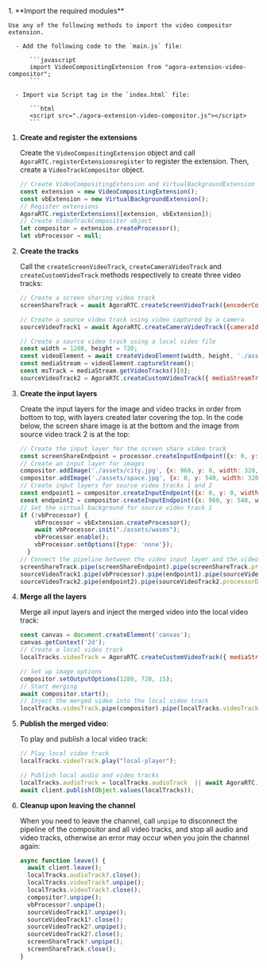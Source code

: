 <PlatformWrapper platform="web">
1.  **Import the required modules**

    Use any of the following methods to import the video compositor extension.

      - Add the following code to the `main.js` file:

          ```javascript
          import VideoCompositingExtension from "agora-extension-video-compositor";
          ```

      - Import via Script tag in the `index.html` file:

          ```html
          <script src="./agora-extension-video-compositor.js"></script>
          ```

1.  **Create and register the extensions**

    Create the `VideoCompositingExtension` object and call `AgoraRTC.registerExtensionsregister` to register the extension. Then, create a `VideoTrackCompositor` object.

    ``` javascript
    // Create VideoCompositingExtension and VirtualBackgroundExtension object
    const extension = new VideoCompositingExtension();
    const vbExtension = new VirtualBackgroundExtension();
    // Register extensions
    AgoraRTC.registerExtensions([extension, vbExtension]);
    // Create VideoTrackCompositor object
    let compositor = extension.createProcessor();
    let vbProcessor = null;
    ```

1.  **Create the tracks**

    Call the `createScreenVideoTrack`, `createCameraVideoTrack` and `createCustomVideoTrack` methods respectively to create three video tracks:

    ``` javascript
    // Create a screen sharing video track
    screenShareTrack = await AgoraRTC.createScreenVideoTrack({encoderConfig: {frameRate: 15}});

    // Create a source video track using video captured by a camera
    sourceVideoTrack1 = await AgoraRTC.createCameraVideoTrack({cameraId: videoSelect.value, encoderConfig: '720p_1'})

    // Create a source video track using a local video file
    const width = 1280, height = 720;
    const videoElement = await createVideoElement(width, height, './assets/loop-video.mp4');
    const mediaStream = videoElement.captureStream();
    const msTrack = mediaStream.getVideoTracks()[0];
    sourceVideoTrack2 = AgoraRTC.createCustomVideoTrack({ mediaStreamTrack: msTrack });
    ```

1.  **Create the input layers**

    Create the input layers for the image and video tracks in order from bottom to top, with layers created later covering the top. In the code below, the screen share image is at the bottom and the image from source video track 2 is at the top:

    ``` javascript
    // Create the input layer for the screen share video track
    const screenShareEndpoint = processor.createInputEndpoint({x: 0, y: 0, width: 1280, height: 720, fit: 'cover'});
    // Create an input layer for images
    compositor.addImage('./assets/city.jpg', {x: 960, y: 0, width: 320, height: 180, fit: 'cover'})
    compositor.addImage('./assets/space.jpg', {x: 0, y: 540, width: 320, height: 180, fit: 'cover'})
    // Create input layers for source video tracks 1 and 2
    const endpoint1 = compositor.createInputEndpoint({x: 0, y: 0, width: 320, height: 180, fit: 'cover'});
    const endpoint2 = compositor.createInputEndpoint({x: 960, y: 540, width: 320, height: 180, fit: 'cover'});
    // Set the virtual background for source video track 1
    if (!vbProcessor) {
        vbProcessor = vbExtension.createProcessor();
        await vbProcessor.init("./assets/wasms");
        vbProcessor.enable();
        vbProcessor.setOptions({type: 'none'});
      }
    // Connect the pipeline between the video input layer and the video track
    screenShareTrack.pipe(screenShareEndpoint).pipe(screenShareTrack.processorDestination);
    sourceVideoTrack1.pipe(vbProcessor).pipe(endpoint1).pipe(sourceVideoTrack1.processorDestination);
    sourceVideoTrack2.pipe(endpoint2).pipe(sourceVideoTrack2.processorDestination);
    ```

1.  **Merge all the layers**

    Merge all input layers and inject the merged video into the local video track:
    
    ``` javascript
    const canvas = document.createElement('canvas');
    canvas.getContext('2d');
    // Create a local video track
    localTracks.videoTrack = AgoraRTC.createCustomVideoTrack({ mediaStreamTrack: canvas.captureStream().getVideoTracks()[0]});

    // Set up image options
    compositor.setOutputOptions(1280, 720, 15);
    // Start merging
    await compositor.start();
    // Inject the merged video into the local video track
    localTracks.videoTrack.pipe(compositor).pipe(localTracks.videoTrack.processorDestination);
    ```

1.  **Publish the merged video**:

    To play and publish a local video track:
    
    ```javascript
    // Play local video track
    localTracks.videoTrack.play("local-player");

    // Publish local audio and video tracks
    localTracks.audioTrack = localTracks.audioTrack  || await AgoraRTC.createMicrophoneAudioTrack();
    await client.publish(Object.values(localTracks));
    ```

1.  **Cleanup upon leaving the channel**

    When you need to leave the channel, call `unpipe` to disconnect the pipeline of the compositor and all video tracks, and stop all audio and video tracks, otherwise an error may occur when you join the channel again:

    ```javascript
    async function leave() {
      await client.leave();
      localTracks.audioTrack?.close();
      localTracks.videoTrack?.unpipe();
      localTracks.videoTrack?.close();
      compositor?.unpipe();
      vbProcessor?.unpipe();
      sourceVideoTrack1?.unpipe();
      sourceVideoTrack1?.close();
      sourceVideoTrack2?.unpipe();
      sourceVideoTrack2?.close();
      screenShareTrack?.unpipe();
      screenShareTrack.close();
    }
    ```

</PlatformWrapper>
